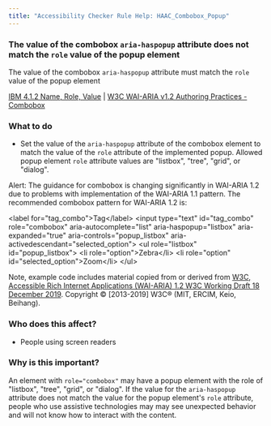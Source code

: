 ```yaml
---
title: "Accessibility Checker Rule Help: HAAC_Combobox_Popup"
---
```


<div className="toolHelp">
<Row>
<Column colLg={11} colMd={5} colSm={4} className="toolMain">

<div id="locLevel"></div>

### The value of the combobox `aria-haspopup` attribute does not match the `role` value of the popup element
The value of the combobox `aria-haspopup` attribute must match the `role` value of the popup element

[IBM 4.1.2 Name, Role, Value](http://www.ibm.com/able/guidelines/ci162/name_role_value.html) | [W3C WAI-ARIA v1.2 Authoring Practices - Combobox](https://www.w3.org/TR/wai-aria-1.2/#combobox)

<div id="locSnippet"></div>

### What to do

 * Set the value of the `aria-haspopup` attribute of the combobox element to match the value of the `role` attribute of the implemented popup. Allowed popup element `role` attribute values are "listbox", "tree", "grid", or "dialog".

Alert: The guidance for combobox is changing significantly in WAI-ARIA 1.2 due to problems with implementation of the WAI-ARIA 1.1 pattern. The recommended combobox pattern for WAI-ARIA 1.2 is:

<CodeSnippet type="multi" light={true}> &lt;label for="tag_combo"&gt;Tag&lt;/label&gt;
  &lt;input type="text" id="tag_combo"
      role="combobox" aria-autocomplete="list"
      aria-haspopup="listbox" aria-expanded="true"
      aria-controls="popup_listbox" aria-activedescendant="selected_option"&gt;
   &lt;ul role="listbox" id="popup_listbox"&gt;
      &lt;li role="option"&gt;Zebra&lt;/li&gt;
      &lt;li role="option" id="selected_option"&gt;Zoom&lt;/li&gt;
   &lt;/ul&gt;</CodeSnippet>

Note, example code includes material copied from or derived from [W3C, Accessible Rich Internet Applications (WAI-ARIA) 1.2 W3C Working Draft 18 December 2019](https://www.w3.org/TR/wai-aria-1.2/#combobox). Copyright © [2013-2019] W3C® (MIT, ERCIM, Keio, Beihang).

</Column>
<Column colLg={5} colMd={3} colSm={4} className="toolLeft">

### Who does this affect?

 * People using screen readers

### Why is this important?

An element with `role="combobox"` may have a popup element with the role of "listbox", "tree", "grid", or "dialog". If the value for the `aria-haspopup` attribute does not match the value for the popup element's `role` attribute, people who use assistive technologies may may see unexpected behavior and will not know how to interact with the content.

</Column>
</Row>
</div>
